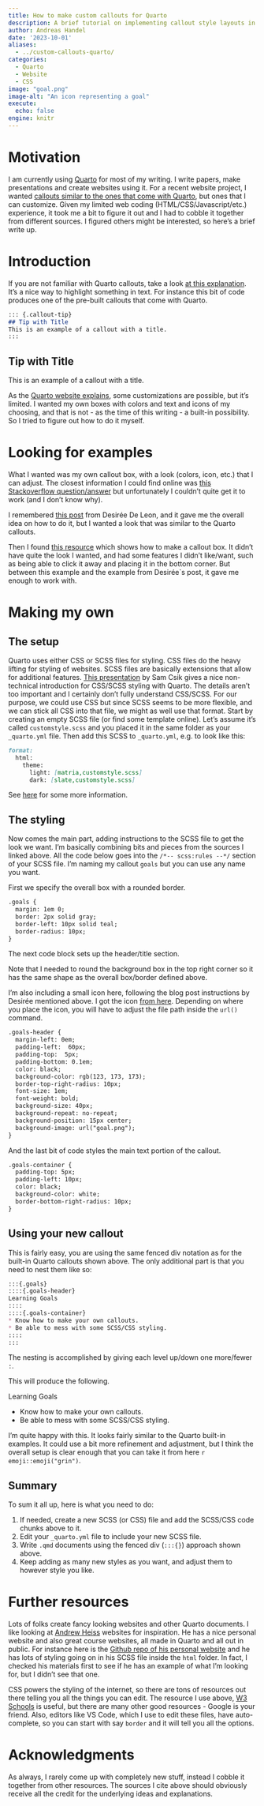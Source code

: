 ```yaml
---
title: How to make custom callouts for Quarto    
description: A brief tutorial on implementing callout style layouts in Quarto for those with basic CSS/HTML skills like myself.
author: Andreas Handel
date: '2023-10-01'
aliases: 
  - ../custom-callouts-quarto/
categories: 
  - Quarto
  - Website
  - CSS
image: "goal.png"
image-alt: "An icon representing a goal"
execute:
  echo: false
engine: knitr
---
```



# Motivation

I am currently using [Quarto](https://quarto.org) for most of my writing. I write papers, make presentations and create websites using it.
For a recent website project, I wanted [callouts similar to the ones that come with Quarto](https://quarto.org/docs/authoring/callouts.html), but ones that I can customize. Given my limited web coding (HTML/CSS/Javascript/etc.) experience, it took me a bit to figure it out and I had to cobble it together from different sources. I figured others might be interested, so here's a brief write up.

# Introduction

If you are not familiar with Quarto callouts, take a look [at this explanation](https://quarto.org/docs/authoring/callouts.html). It's a nice way to highlight something in text. For instance this bit of code produces one of the pre-built callouts that come with Quarto.   


````markdown
::: {.callout-tip}
## Tip with Title
This is an example of a callout with a title.
:::
````


::: {.callout-tip}
## Tip with Title
This is an example of a callout with a title.
:::


As the [Quarto website explains](https://quarto.org/docs/authoring/callouts.html), some customizations are possible, but it's limited. I wanted my own boxes with colors and text and icons of my choosing, and that is not - as the time of this writing - a built-in possibility. So I tried to figure out how to do it myself.


# Looking for examples

What I wanted was my own callout box, with a look (colors, icon, etc.) that I can adjust. The closest information I could find online was [this Stackoverflow question/answer](https://stackoverflow.com/questions/74647399/define-a-new-callout-in-quarto) but unfortunately I couldn't quite get it to work (and I don't know why).

I remembered [this post](https://desiree.rbind.io/blog/making-tip-boxes-with-bookdown-and-rmarkdown/) from Desirée De Leon, and it gave me the overall idea on how to do it, but I wanted a look that was similar to the Quarto callouts.

Then I found [this resource](https://www.w3schools.com/howto/howto_js_callout.asp) which shows how to make a callout box. It didn't have quite the look I wanted, and had some features I didn't like/want, such as being able to click it away and placing it in the bottom corner. But between this example and the example from Desirée`s post, it gave me enough to work with.


# Making my own

## The setup

Quarto uses either CSS or SCSS files for styling. CSS files do the heavy lifting for styling of websites. SCSS files are basically extensions that allow for additional features. [This presentation](https://ucsb-meds.github.io/customizing-quarto-websites/) by Sam Csik gives a nice non-technical introduction for CSS/SCSS styling with Quarto. The details aren't too important and I certainly don't fully understand CSS/SCSS. For our purpose, we could use CSS but since SCSS seems to be more flexible, and we can stick all CSS into that file, we might as well use that format. Start by creating an empty SCSS file (or find some template online). Let's assume it's called `customstyle.scss` and you placed it in the same folder as your `_quarto.yml` file. Then add this SCSS to `_quarto.yml`, e.g. to look like this:

````markdown
format:
  html:
    theme: 
      light: [matria,customstyle.scss]
      dark: [slate,customstyle.scss]

````

See [here](https://quarto.org/docs/output-formats/html-themes.html) for some more information.


## The styling

Now comes the main part, adding instructions to the SCSS file to get the look we want. I'm basically combining bits and pieces from the sources I linked above. All the code below goes into the `/*-- scss:rules --*/` section of your SCSS file. I'm naming my callout `goals` but you can use any name you want.

First we specify the overall box with a rounded border.

````markdown
.goals {
  margin: 1em 0;
  border: 2px solid gray;
  border-left: 10px solid teal; 
  border-radius: 10px;
}
````


The next code block sets up the header/title section. 

Note that I needed to round the background box in the top right corner so it has the same shape as the overall box/border defined above.

I'm also including a small icon here, following the blog post instructions by Desirée mentioned above. I got the icon [from here](https://uxwing.com/). Depending on where you place the icon, you will have to adjust the file path inside the `url()` command.



````markdown
.goals-header {
  margin-left: 0em;
  padding-left:  60px;
  padding-top:  5px;
  padding-bottom: 0.1em;
  color: black;
  background-color: rgb(123, 173, 173);
  border-top-right-radius: 10px;
  font-size: 1em;
  font-weight: bold;
  background-size: 40px;
  background-repeat: no-repeat;
  background-position: 15px center;
  background-image: url("goal.png");
}
````

And the last bit of code styles the main text portion of the callout.

````markdown
.goals-container {
  padding-top: 5px;
  padding-left: 10px;
  color: black;
  background-color: white;
  border-bottom-right-radius: 10px;
}
````





## Using your new callout

This is fairly easy, you are using the same fenced div notation as for the built-in Quarto callouts shown above. 
The only additional part is that you need to nest them like so:

````markdown
:::{.goals}
::::{.goals-header}
Learning Goals
::::
::::{.goals-container}
* Know how to make your own callouts.
* Be able to mess with some SCSS/CSS styling.
::::
:::
````

The nesting is accomplished by giving each level up/down one more/fewer `:`. 

This will produce the following.


:::{.goals}
::::{.goals-header}
Learning Goals
::::
::::{.goals-container}
* Know how to make your own callouts.
* Be able to mess with some SCSS/CSS styling.
::::
:::

I'm quite happy with this. It looks fairly similar to the Quarto built-in examples. It could use a bit more refinement and adjustment, but I think the overall setup is clear enough that you can take it from here `r emoji::emoji("grin")`.


## Summary

To sum it all up, here is what you need to do:

1. If needed, create a new SCSS (or CSS) file and add the SCSS/CSS code chunks above to it.
2. Edit your `_quarto.yml` file to include your new SCSS file.
3. Write `.qmd` documents using the fenced div (`:::{}`) approach shown above.
4. Keep adding as many new styles as you want, and adjust them to however style you like.




# Further resources

Lots of folks create fancy looking websites and other Quarto documents. I like looking at [Andrew Heiss](https://www.andrewheiss.com/) websites for inspiration. He has a nice personal website and also great course websites, all made in Quarto and all out in public. For instance here is the [Github repo of his personal website](https://github.com/andrewheiss/ath-quarto) and he has lots of styling going on in his SCSS file inside the `html` folder. In fact, I checked his materials first to see if he has an example of what I'm looking for, but I didn't see that one.

CSS powers the styling of the internet, so there are tons of resources out there telling you all the things you can edit. The resource I use above, [W3 Schools](https://www.w3schools.com/css/) is useful, but there are many other good resources - Google is your friend. Also, editors like VS Code, which I use to edit these files, have auto-complete, so you can start with say `border` and it will tell you all the options.



# Acknowledgments

As always, I rarely come up with completely new stuff, instead I cobble it together from other resources. The sources I cite above should obviously receive all the credit for the underlying ideas and explanations. 

